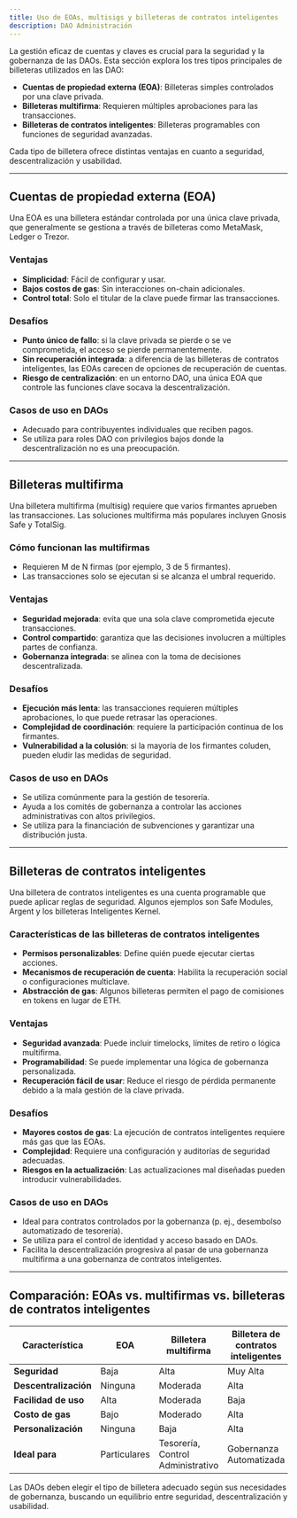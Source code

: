 ```yaml
---
title: Uso de EOAs, multisigs y billeteras de contratos inteligentes
description: DAO Administración
---
```


La gestión eficaz de cuentas y claves es crucial para la seguridad y la gobernanza de las DAOs. Esta sección explora los tres tipos principales de billeteras utilizados en las DAO:

- **Cuentas de propiedad externa (EOA)**: Billeteras simples controlados por una clave privada.
- **Billeteras multifirma**: Requieren múltiples aprobaciones para las transacciones.
- **Billeteras de contratos inteligentes**: Billeteras programables con funciones de seguridad avanzadas.

Cada tipo de billetera ofrece distintas ventajas en cuanto a seguridad, descentralización y usabilidad.

---

## Cuentas de propiedad externa (EOA)

Una EOA es una billetera estándar controlada por una única clave privada, que generalmente se gestiona a través de billeteras como MetaMask, Ledger o Trezor.

### Ventajas
- **Simplicidad**: Fácil de configurar y usar.
- **Bajos costos de gas**: Sin interacciones on-chain adicionales.
- **Control total**: Solo el titular de la clave puede firmar las transacciones.

### Desafíos
- **Punto único de fallo**: si la clave privada se pierde o se ve comprometida, el acceso se pierde permanentemente.
- **Sin recuperación integrada**: a diferencia de las billeteras de contratos inteligentes, las EOAs carecen de opciones de recuperación de cuentas.
- **Riesgo de centralización**: en un entorno DAO, una única EOA que controle las funciones clave socava la descentralización.

### Casos de uso en DAOs
- Adecuado para contribuyentes individuales que reciben pagos.
- Se utiliza para roles DAO con privilegios bajos donde la descentralización no es una preocupación.

---

## Billeteras multifirma

Una billetera multifirma (multisig) requiere que varios firmantes aprueben las transacciones. Las soluciones multifirma más populares incluyen Gnosis Safe y TotalSig.

### Cómo funcionan las multifirmas
- Requieren M de N firmas (por ejemplo, 3 de 5 firmantes).
- Las transacciones solo se ejecutan si se alcanza el umbral requerido.

### Ventajas
- **Seguridad mejorada**: evita que una sola clave comprometida ejecute transacciones.
- **Control compartido**: garantiza que las decisiones involucren a múltiples partes de confianza.
- **Gobernanza integrada**: se alinea con la toma de decisiones descentralizada.

### Desafíos
- **Ejecución más lenta**: las transacciones requieren múltiples aprobaciones, lo que puede retrasar las operaciones.
- **Complejidad de coordinación**: requiere la participación continua de los firmantes.
- **Vulnerabilidad a la colusión**: si la mayoría de los firmantes coluden, pueden eludir las medidas de seguridad.

### Casos de uso en DAOs
- Se utiliza comúnmente para la gestión de tesorería.
- Ayuda a los comités de gobernanza a controlar las acciones administrativas con altos privilegios.
- Se utiliza para la financiación de subvenciones y garantizar una distribución justa. 

---

## Billeteras de contratos inteligentes

Una billetera de contratos inteligentes es una cuenta programable que puede aplicar reglas de seguridad. Algunos ejemplos son Safe Modules, Argent y los billeteras Inteligentes Kernel.

### Características de las billeteras de contratos inteligentes
- **Permisos personalizables**: Define quién puede ejecutar ciertas acciones.
- **Mecanismos de recuperación de cuenta**: Habilita la recuperación social o configuraciones multiclave.
- **Abstracción de gas**: Algunos billeteras permiten el pago de comisiones en tokens en lugar de ETH.

### Ventajas
- **Seguridad avanzada**: Puede incluir timelocks, límites de retiro o lógica multifirma.
- **Programabilidad**: Se puede implementar una lógica de gobernanza personalizada.
- **Recuperación fácil de usar**: Reduce el riesgo de pérdida permanente debido a la mala gestión de la clave privada.

### Desafíos
- **Mayores costos de gas**: La ejecución de contratos inteligentes requiere más gas que las EOAs. 
- **Complejidad**: Requiere una configuración y auditorías de seguridad adecuadas.
- **Riesgos en la actualización**: Las actualizaciones mal diseñadas pueden introducir vulnerabilidades.

### Casos de uso en DAOs
- Ideal para contratos controlados por la gobernanza (p. ej., desembolso automatizado de tesorería).
- Se utiliza para el control de identidad y acceso basado en DAOs.
- Facilita la descentralización progresiva al pasar de una gobernanza multifirma a una gobernanza de contratos inteligentes.

---

## Comparación: EOAs vs. multifirmas vs. billeteras de contratos inteligentes

| **Característica** | **EOA** | **Billetera multifirma** | **Billetera de contratos inteligentes** |
|-------------------|------|----------------|----------------------|
| **Seguridad** | Baja | Alta | Muy Alta |
| **Descentralización** | Ninguna | Moderada | Alta |
| **Facilidad de uso** | Alta | Moderada | Baja |
| **Costo de gas** | Bajo | Moderado | Alta |
| **Personalización** | Ninguna | Baja | Alta |
| **Ideal para** | Particulares | Tesorería, Control Administrativo | Gobernanza Automatizada |

Las DAOs deben elegir el tipo de billetera adecuado según sus necesidades de gobernanza, buscando un equilibrio entre seguridad, descentralización y usabilidad.